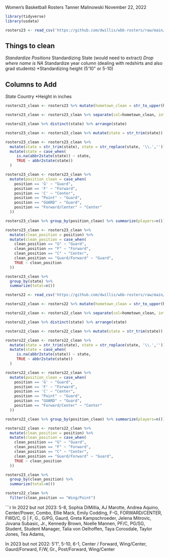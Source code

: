Women's Basketball Rosters
Tanner Malinowski
November 22, 2022


```r
library(tidyverse)
library(usdata)
```

```r
rosters23 <- read_csv('https://github.com/dwillis/wbb-rosters/raw/main/rosters_2022-23.csv')
```

## Things to clean
*Standardize Positions
*Standardizing State (would need to extract)
*Drop where name is NA
*Standardize year column (dealing with redshirts and also grad students)
*Standardizing height (5'10" or 5-10)

## Columns to Add
*State 
*Country
*Height in inches

```r
rosters23_clean <- rosters23 %>% mutate(hometown_clean = str_to_upper(hometown))

rosters23_clean <- rosters23_clean %>% separate(col=hometown_clean, into=c("new_hometown", "state"), sep=",", extra="merge")
```

```r
rosters23_clean %>% distinct(state) %>% arrange(state)
```


```r
rosters23_clean <- rosters23_clean %>% mutate(state = str_trim(state))
```

```r
rosters23_clean <- rosters23_clean %>% 
  mutate(state = str_trim(state), state = str_replace(state, '\\.','')) %>% 
  mutate(state = case_when(
     is.na(abbr2state(state)) ~ state,
     TRUE ~ abbr2state(state))
  )
```

```r
rosters23_clean <- rosters23_clean %>% 
  mutate(position_clean = case_when(
    position == 'G' ~ "Guard",
    position == 'F' ~ "Forward",
    position == 'C' ~ "Center",
    position == "Point" ~ "Guard",
    position == "GUARD" ~ "Guard",
    position == "Forward/Center" ~ "Center"
  ))

rosters23_clean %>% group_by(position_clean) %>% summarize(players=n()) %>% arrange(desc(players))
```


```r
rosters23_clean <- rosters23_clean %>% 
  mutate(clean_position = position) %>% 
  mutate(clean_position = case_when(
    clean_position == "G" ~ "Guard",
    clean_position == "F" ~ "Forward",
    clean_position == "C" ~ "Center",
    clean_position == "Guard/Forward" ~ "Guard",
    TRUE ~ clean_position
  ))
```


```r
rosters23_clean %>% 
  group_by(state) %>% 
  summarize(total=n())
```
```r
rosters22 <- read_csv('https://github.com/dwillis/wbb-rosters/raw/main/rosters_2021-22.csv')
```

```r
rosters22_clean <- rosters22 %>% mutate(hometown_clean = str_to_upper(hometown))

rosters22_clean <- rosters22_clean %>% separate(col=hometown_clean, into=c("new_hometown", "state"), sep=",", extra="merge")
```
```r
rosters22_clean %>% distinct(state) %>% arrange(state)
```

```r
rosters22_clean <- rosters22_clean %>% mutate(state = str_trim(state))
```

```r
rosters22_clean <- rosters22_clean %>% 
  mutate(state = str_trim(state), state = str_replace(state, '\\.','')) %>% 
  mutate(state = case_when(
     is.na(abbr2state(state)) ~ state,
     TRUE ~ abbr2state(state))
  )
```

```r
rosters22_clean <- rosters22_clean %>% 
  mutate(position_clean = case_when(
    position == 'G' ~ "Guard",
    position == 'F' ~ "Forward",
    position == 'C' ~ "Center",
    position == "Point" ~ "Guard",
    position == "GUARD" ~ "Guard",
    position == "Forward/Center" ~ "Center"
  ))

rosters22_clean %>% group_by(position_clean) %>% summarize(players=n()) %>% arrange(desc(players))
```

```r
rosters22_clean <- rosters22_clean %>% 
  mutate(clean_position = position) %>% 
  mutate(clean_position = case_when(
    clean_position == "G" ~ "Guard",
    clean_position == "F" ~ "Forward",
    clean_position == "C" ~ "Center",
    clean_position == "Guard/Forward" ~ "Guard",
    TRUE ~ clean_position
  ))
```

```r
rosters23_clean %>% 
  group_by(clean_position) %>% 
  summarize(total=n())
```
```r
rosters22_clean %>% 
  filter(clean_position == "Wing/Point")
```

```r
In 2022 but not 2023: 
  5-8, Sophia DiMillia, AJ Marotte, Andrea Aquino, Center/Power, Combo, Ellie Mack, Emily Codding, F-G, FORWARD/CENTER, FWD/C, G | F, G., G/PG, Gaurd, Greta Kampschroeder, Jelena Mitrovic, Jovana Subasic, Jr., Kennedy Brown, Noelle Mannen, PF/C, PG/SG, Student, Student Manager, Talia von Oelhoffen, Taya Corosdale, Taylor Jones, Tea Adams,


In 2023 but not 2022: 5'1", 5-10, 6-1, Center / Forward, Wing/Center, Gaurd/Forward, F/W, Gr., Post/Forward, Wing/Center










